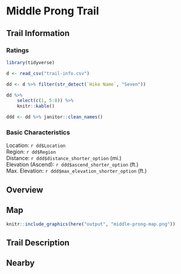 # Middle Prong Trail

## Trail Information

### Ratings

```r
library(tidyverse)

d <- read_csv("trail-info.csv")

dd <- d %>% filter(str_detect(`Hike Name`, "Seven"))

dd %>% 
    select(c(1, 5:8)) %>% 
    knitr::kable()

ddd <- dd %>% janitor::clean_names()
```

### Basic Characteristics

Location: `r dd$Location`  
Region: `r dd$Region`  
Distance: `r ddd$distance_shorter_option` (mi.)  
Elevation (Ascend): `r ddd$ascend_shorter_option`  (ft.)  
Max. Elevation: `r ddd$max_elevation_shorter_option` (ft.)  

## Overview

## Map

```r
knitr::include_graphics(here("output", "middle-prong-map.png"))
```

## Trail Description

## Nearby
